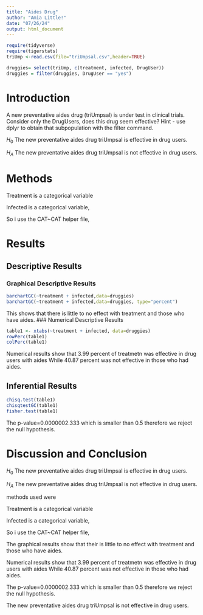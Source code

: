 ```yaml
---
title: "Aides Drug"
author: "Amia Little!"
date: "07/26/24"
output: html_document
---
```


```r
require(tidyverse)
require(tigerstats)
triUmp <-read.csv(file="triUmpsal.csv",header=TRUE)

druggies= select(triUmp, c(treatment, infected, DrugUser))
druggies = filter(druggies, DrugUser == "yes")
```

# Introduction

<!--In this section you explain what you are trying to show.  Where did the data come from?  What is the research or other question you are trying to answer?.  If you skimp in this section expect to be marked down in your grade. Paint a picture of the project a couple of paragraphs is expected!-->

A new  preventative aides drug (triUmpsal) is under test in clinical trials. Consider only the DrugUsers, does this drug seem effective?  Hint - use dplyr to obtain that subpopulation with the filter command.       

$H_0$ The new preventative aides drug triUmpsal is effective in drug users.

$H_A$ The new preventative aides drug triUmpsal is not effective in drug users.


# Methods

Treatment is a categorical variable

Infected is a categorical variable, 

So i use the CAT~CAT helper file,   

<!--Decide on your methods:  use "variable analysis" or other appropriate descriptors.  Make sure to choose at least one graphical method and at least one numerical method. Discuss what data manipulations may be needed for example subsetting or other binning procedures and what sort of graphical displays and inferential tools will be used!-->

# Results

<!--Divide this section into two sub-sections:  One for your descriptive  results and one for your inferential results.!-->

## Descriptive Results

### Graphical Descriptive Results

<!--Graphical results here.  Make sure to show your code.  Provide appropriate labels for axes, giving units if possible, and provide a good title for the graph, too.  Use the graphical results to describe the patterns if any that exist in the data as focused toward the research question. Bottom line is to explain the features of the graph that are relevant to conforming or departing to what is expected by your null hypothesis !--> 

```r
barchartGC(~treatment + infected,data=druggies)
barchartGC(~treatment + infected,data=druggies, type="percent")

```

This shows that there is little to no effect with treatment and those who have aides.
### Numerical Descriptive Results

<!--Numerical results go here. Use the numerical results to describe the patterns if any that exist in the data as focused toward the research question!--> 

```r
table1 <- xtabs(~treatment + infected, data=druggies)
rowPerc(table1)
colPerc(table1)
```

Numerical results show that 3.99 percent of treatmetn was effective in drug users with aides 
While 40.87 percent was not effective in those who had aides.


## Inferential Results

<!--State hypothesis clearly.  Make sure your discussion of the inferential test covers all the aspects that the test output produces, such as test statistic, p-value etc.  Make a decision about the null hypothesis, explain the assumptions on which the selected test/procedure was based, and why the chosen procedure satisfys the assumptions and is appropriate to answer the research question!--> 

```r
chisq.test(table1)
chisqtestGC(table1)
fisher.test(table1)
```

The p-value=0.0000002.333 which is smaller than 0.5 therefore we reject the null hypothesis. 



# Discussion and Conclusion

<!--Discussion and conclusion here.  If you found a relationship be sure to consider whether the relationship occurs because one of the variavbles causes the other, or whether they perhasps are related for some other reason.  Watch the chapter 6 videos from the GeorgeTown videos collection.!--> 


$H_0$ The new preventative aides drug triUmpsal is effective in drug users.

$H_A$ The new preventative aides drug triUmpsal is not effective in drug users.

methods used were 

Treatment is a categorical variable

Infected is a categorical variable, 

So i use the CAT~CAT helper file,   

The graphical results show that their is little to no effect with treatment and those who have aides.


Numerical results show that 3.99 percent of treatmetn was effective in drug users with aides 
While 40.87 percent was not effective in those who had aides.


The p-value=0.0000002.333 which is smaller than 0.5 therefore we reject the null hypothesis. 


The new preventative aides drug triUmpsal is not effective in drug users.


